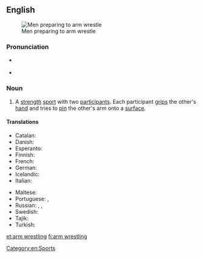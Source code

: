 ==English==
{{wikipedia}}
[[Image:Wikimania_4_augustus_2005_011.jpg|thumb|Men preparing to arm wrestle]]

===Pronunciation===
* {{a|UK}} {{IPA|/ˈɑːm ˌɹɛs.lɪŋ/|lang=en}}
* {{a|US}} {{IPA|/ˈɑɹm ˌɹɛs.lɪŋ/|lang=en}}

===Noun===
{{en-noun|-|head=[[arm]] [[wrestling]]}}

# A [[strength]] [[sport]] with two [[participant]]s.  Each participant [[grip]]s the other's [[hand]] and tries to [[pin]] the other's arm onto a [[surface]].

====Translations====
{{trans-top|a sport}}
* Catalan: {{t+|ca|torcebraç}}
* Danish: {{t|da|armlægning|c}}
* Esperanto: {{t|eo|pojnduelo}}
* Finnish: {{t+|fi|kädenvääntö}}
* French: {{t+|fr|bras de fer|m}}
* German: {{t|de|Armdrücken|n}}
* Icelandic: {{t|is|sjómaður|m}}
* Italian: {{t|it|braccio di ferro}}
{{trans-mid}}
* Maltese: {{t|mt|tal-id}}
* Portuguese: {{t|pt|queda de braço|f}}, {{t+|pt|braço de ferro|m}}
* Russian: {{t|ru|борьба́ на рука́х|f}}, {{t+|ru|армре́стлинг|m|tr=armrɛ́stling}}, {{t+|ru|а́рмрестлинг|m|tr=ármrɛstling}}
* Swedish: {{t+|sv|armbrytning|c}}
* Tajik: {{t|tg|дастхобонӣ|sc=Cyrl|tr=dast-xobonī}}
* Turkish: {{t+|tr|bilek güreşi}}
{{trans-bottom}}

[[Category:en:Sports]]

[[et:arm wrestling]]
[[fi:arm wrestling]]